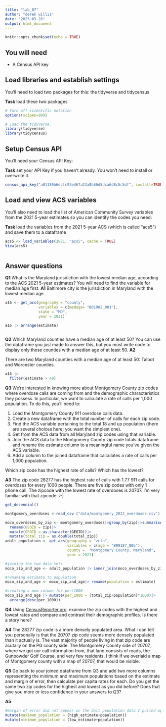 ```yaml
---
title: "lab_07"
author: "derek willis"
date: "2023-03-28"
output: html_document
---
```


```r
knitr::opts_chunk$set(echo = TRUE)
```

## You will need

-   A Census API key

## Load libraries and establish settings

You'll need to load two packages for this: the tidyverse and tidycensus.

**Task** load these two packages

```r
# Turn off scientific notation
options(scipen=999)

# Load the tidyverse.
library(tidyverse)
library(tidycensus)
```

## Setup Census API

You'll need your Census API Key:

**Task** set your API Key if you haven't already. You won't need to install or overwrite it.

```r
census_api_key("a01180b6ecfc93e467a23a8b66d5dca6d8c5c5df", install=TRUE)
```

## Load and view ACS variables

You'll also need to load the list of American Community Survey variables from the 2021 5-year estimates so you can identify the codes you need:

**Task** load the variables from the 2021 5-year ACS (which is called "acs5") and save them to a dataframe

```r
acs5 <- load_variables(2021, "acs5", cache = TRUE)
View(acs5)
                         
```

## Answer questions

**Q1** What is the Maryland jurisdiction with the lowest median age, according to the ACS 2021 5-year estimates? You will need to find the variable for median age first. 
**A1** 
Baltimore city is the jurisdiction in Maryland with the lowest median age. 

```r
a16 <- get_acs(geography = "county", 
               variables = c(medage= "B01002_001"), 
               state = "MD",
               year = 2021) 

a16 |> arrange(estimate)
  
```

**Q2** Which Maryland counties have a median age of at least 50? You can use the dataframe you just made to answer this, but you must write code to display only those counties with a median age of at least 50. 
**A2** 

There are two Maryland counties with a median age of at least 50: Talbot and Worcester counties. 

```r
a16 |> 
  filter(estimate > 49)
```

**Q3** We're interested in knowing more about Montgomery County zip codes where overdose calls are coming from and the demographic characteristics they possess. In particular, we want to calculate a rate of calls per 1,000 population. To do this, you'll need to:

1. Load the Montgomery County 911 overdose calls data.
2. Create a new dataframe with the total number of calls for each zip code.
3. Find the ACS variable pertaining to the total 18 and up population (there are several choices here; you want the simplest one).
4. Get from the ACS data from all Maryland zip codes using that variable.
5. Join the ACS data to the Montgomery County zip code totals dataframe and rename the estimate column to a meaningful name you've given the ACS variable.
6. Add a column to the joined dataframe that calculates a rate of calls per 1,000 population.

Which zip code has the highest rate of calls? Which has the lowest?

**A3** The zip code 28277 has the highest rate of calls with 1.77 911 calls for overdoses for every 1000 people. There are five zip codes with only 1 phone call. The zipcode with the lowest rate of overdoses is 20707. I'm very familiar with that zipcode. :-)  

```r
get_decennial()

```

```r
montgomery_overdoses <-read_csv ("data/montgomery_2022_overdoses.csv") 

moco_overdoses_by_zip <- montgomery_overdoses|>group_by(zip)|>summarise(total_zip = n())|>
  rename(GEOID = zip)|>
  mutate(GEOID = as.character(GEOID))|>
  mutate(total_zip = as.double(total_zip))
adult_population <- get_acs(geography = "zcta",
                            variables = c(age = "B99187_005"),
                            county =  "Montgomery County, Maryland", 
                            year = 2021) 
```
```r
#joining the two data sets
moco_zip_and_age <- adult_population |> inner_join(moco_overdoses_by_zip)
```

```r
#renaming estimate to population
moco_zip_and_age <- moco_zip_and_age|> rename(population = estimate)
```


```r
#creating a new column for per/1000
moco_zip_and_age |> mutate(per_1000 = (total_zip/population)*1000)|>
  arrange(desc(per_1000))

```
**Q4** Using [CensusReporter.org](https://censusreporter.org/), examine the zip codes with the highest and lowest rates and compare and contrast their demographic profiles. Is there a story here?

**A4** The 28277 zip code is a more densely populated area. What I can tell you personally is that the 20707 zip code seems more densely populated than it actually is. The vast majority of people living in that zip code are acutally on the PG county side. The Montgomery County side of 20707, where we got our call information from, that land consists of roads, the Gunpowder Golf Course, and very few residents. I think if we overlaid a map of Montgomery county with a map of 20707, that would be visible. 

**Q5** Go back to your joined dataframe from Q3 and add two more columns representing the minimum and maximum populations based on the estimate and margin of error, then calculate per capita rates for each. Do you get the same two zip codes for the highest and lowest as you did before? Does that give you more or less confidence in your answers to Q3?

**A5** 

```r
#margin of error did not appear on the dult population data I pulled up the ZCTA data. I am not sure why it did not. If it did I would use the mutate creating a code like so: 
mutate(maximum_population = (high_estimate+population))
mutate(minimum_population = (low_estimate+population))

```

